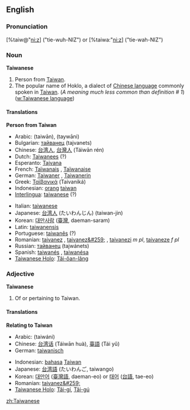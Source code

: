 {{rfc}}
==English==
===Pronunciation===
[%taiw@"ni:z] ("tie-wuh-NIZ") or [%taiwa:"ni:z] ("tie-wah-NIZ")

===Noun===
'''Taiwanese'''
# Person from [[Taiwan]].
# The popular name of Hoklo, a dialect of [[Chinese language]] commonly spoken in [[Taiwan]]. (''A meaning much less common than definition # 1'') ([[w:Taiwanese language]]) 

====Translations====
'''Person from Taiwan'''
{{top}}
*Arabic: {{ARchar|[[تايوان]]}} (taiwān), {{ARchar|[[تايواني]]}} (taywāni)
*Bulgarian: [[тайванец]] (tajvanets) {{m}}
*Chinese: [[台湾人]], [[台灣人]] (Táiwān rén)
*Dutch: [[Taiwanees]] {{mf}} (?)
*Esperanto: [[Tajvana]] {{mf}}
*French: [[Taïwanais]] {{m}}, [[Taïwanaise]] {{f}}
*German: [[Taiwaner]] {{m}}, [[Taiwanerin]] {{f}}
*Greek: [[Ταϊβανικά]] (Taivaniká)
*Indonesian: [[orang]] [[taiwan]]
*[[Interlingua]]: [[taiwanese]] (?)
{{mid}}
*Italian: [[taiwanese]] {{mf}} 
*Japanese: [[台湾人]] (たいわんじん) (taiwan-jin)
*Korean: [[대만사람]] ([[臺灣]], daeman-saram)
*Latin: [[taiwanensis]]
*Portuguese: [[taiwanês]] {{m}} (?)
*Romanian: [[taivanez]] {{m}}, [[taivanez&#259;]] {{f}}, [[taivanezi]] ''m pl'', [[taivaneze]] ''f pl''
*Russian: [[тайванец]] (tajwánets) {{m}}
*Spanish: [[taiwanés]] {{m}}, [[taiwanésa]] {{f}}
*[[Taiwanese Holo]]: [[Tâi-ôan-lâng]]
{{bottom}}

===Adjective===
'''Taiwanese'''
# Of or pertaining to Taiwan.

====Translations====
'''Relating to Taiwan'''
{{top}}
*Arabic: {{ARchar|[[تايواني]]}} (taiwáni)
*Chinese: [[台湾话]] (Táiwān huà), [[臺語]] (Tái yǔ)
*German: [[taiwanisch]]
{{mid}}
*Indonesian: [[bahasa]] [[Taiwan]]
*Japanese: [[台湾語]] (たいわんご, taiwango)
*Korean: [[대만어]] ([[臺灣語]], daeman-eo) or [[태어]] ([[台語]], tae-eo)
*Romanian: [[taivanez&#259;]] {{f}}
*[[Taiwanese Holo]]: [[Tâi-gí]], [[Tâi-gú]]
{{bottom}}

[[zh:Taiwanese]]